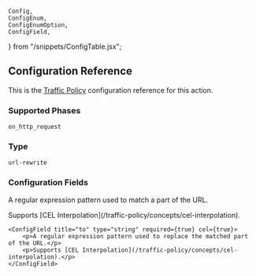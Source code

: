 	Config,
	ConfigEnum,
	ConfigEnumOption,
	ConfigField,
} from "/snippets/ConfigTable.jsx";

## Configuration Reference

This is the [Traffic Policy](/traffic-policy/) configuration
reference for this action.

### Supported Phases

`on_http_request`

### Type

`url-rewrite`

### Configuration Fields

<Config>
    <ConfigField title="from" type="string" required={false} cel={true}>
        <p>A regular expression pattern used to match a part of the URL.</p>
        <p>Supports [CEL Interpolation](/traffic-policy/concepts/cel-interpolation).</p>
    </ConfigField>

    <ConfigField title="to" type="string" required={true} cel={true}>
        <p>A regular expression pattern used to replace the matched part of the URL.</p>
        <p>Supports [CEL Interpolation](/traffic-policy/concepts/cel-interpolation).</p>
    </ConfigField>

</Config>
